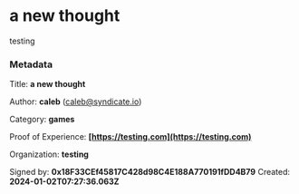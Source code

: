 # a new thought

testing


### Metadata

Title: **a new thought**

Author: **caleb** (caleb@syndicate.io)

Category: **games**

Proof of Experience: **[https://testing.com](https://testing.com)**

Organization: **testing**

Signed by: **0x18F33CEf45817C428d98C4E188A770191fDD4B79**
Created: **2024-01-02T07:27:36.063Z**

